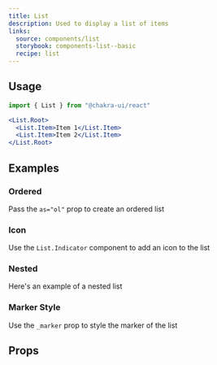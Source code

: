 ```yaml
---
title: List
description: Used to display a list of items
links:
  source: components/list
  storybook: components-list--basic
  recipe: list
---
```


<ExampleTabs name="list-basic" />

## Usage

```jsx
import { List } from "@chakra-ui/react"
```

```jsx
<List.Root>
  <List.Item>Item 1</List.Item>
  <List.Item>Item 2</List.Item>
</List.Root>
```

## Examples

### Ordered

Pass the `as="ol"` prop to create an ordered list

<ExampleTabs name="list-ordered" />

### Icon

Use the `List.Indicator` component to add an icon to the list

<ExampleTabs name="list-with-icon" />

### Nested

Here's an example of a nested list

<ExampleTabs name="list-nested" />

### Marker Style

Use the `_marker` prop to style the marker of the list

<ExampleTabs name="list-with-marker-style" />

## Props

<PropTable component="List" part="Root" />
